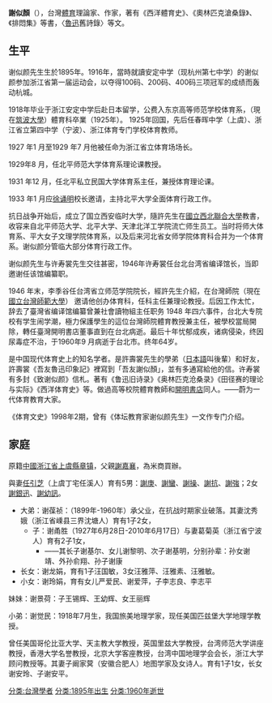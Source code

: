 '''謝似顏'''（{{bd|1895年||1960年|9月9日}}），台灣[[體育|體育]]理論家、作家，著有《西洋體育史》、《奧林匹克滄桑錄》、《排悶集》等書，〈[[魯迅|魯迅]]舊詩錄〉等文。

==生平==
谢似颜先生生於1895年。1916年，當時就讀安定中学（现杭州第七中学）的谢似颜参加浙江省第一届运动会，以夺得100码、200码、400码三项冠军的成绩而轰动杭城。

1918年毕业于浙江安定中学后赴日本留学，公费入东京高等师范学校体育系，（現在[[筑波大學|筑波大學]]）體育科卒業（1925年）。
1925年回国，先后任春晖中学（上虞）、浙江省立第四中学（宁波）、浙江体育专门学校体育教师。

1927 年1 月至1929 年7 月他被任命为浙江省立体育场场长。

1929年8 月，任北平师范大学体育系理论课教授。

1931 年12 月，任北平私立民国大学体育系主任，兼授体育理论课。

1933 年1 月应[[徐诵明|徐诵明]]校长邀请，主持北平大学全面体育行政工作。

抗日战争开始后，成立了国立西安临时大学，隨許先生在[[國立西北聯合大學|國立西北聯合大學]]教書，收容来自北平师范大学、北平大学、天津北洋工学院流亡师生员工。当时将师大体育系、平大女子文理学院体育系，以及后来河北省女师学院体育科合并为一个体育系。谢似颜分管临大部分体育行政工作。

谢似颜先生与许寿裳先生交往甚密，1946年许寿裳任台北台湾省编译馆长，当即邀谢任该馆编纂职。

1946 年末，李季谷任台湾省立师范学院院长，經許先生介紹，在台灣師院（現在[[國立台灣師範大學|國立台灣師範大學]]） 邀请他创办体育科，任科主任兼理论教授。后因工作太忙，辞去了臺灣省编译馆编纂曾兼社會讀物組主任职务
1948 年四六事件，台北大专院校有学生闹学潮，極力保護學生的這位台灣師院體育教授兼主任，被學校當局開除，轉任臺灣開明書店董事直到在台北病逝。最后十年忧郁成疾，诸病侵染，终因尿毒症不治，于1960年9 月病逝于台北市。终年64岁。

是中国现代体育史上的知名学者。是許壽裳先生的學弟（[[日本語|日本語]]叫後輩）和好友，許壽裳《吾友魯迅印象記》裡寫到「吾友謝似顏」，並有多通寫給他的信。许寿裳有多封《致谢似颜》信札。著有《鲁迅旧诗录》《奥林匹克沧桑录》《田径赛的理论与实际》《西洋体育史》等。做過高等校院體育教師和[[開明書店|開明書店]]同人。——蔚为一代体育教育大家。

《体育文史》1998年2期，曾有《体坛教育家谢似颜先生》一文作专门介绍。
==家庭==
原籍[[中國|中國]][[浙江省|浙江省]][[上虞縣章镇|上虞縣章镇]]，父親[[謝嘉襄|謝嘉襄]]，為米商買辦。

與妻[[任引芝|任引芝]]（上虞丁宅任溪人）育有5男：[[謝庚|謝庚]]、[[謝蠻|謝蠻]]、[[謝操|謝操]]、[[謝抗|謝抗]]、[[謝強|謝強]]；2女[[謝銀迅|謝銀迅]]、[[謝幼訊|謝幼訊]]。

*大弟：谢葆祯：（1899年-1960年）承父业，在抗战时期家业破落。其妻沈秀娥（浙江省嵊县三界沈塘人）育有1子2女，
**子：谢甬胜（1927年6月28日-2010年6月17日）与妻葛菊英（浙江省宁波人）育有2子1女，
***——其长子谢基尔、女儿谢黎明、次子谢基明，分别孙辈：孙女谢靖、外孙俞翔、孙子谢康
*长女：谢龙娟，育有1子汪国敏，3女汪雅萍、汪雅素、汪雅敏。
*小女：谢玲娟，育有女儿严爱民、谢爱萍，子李志良、李志平

妹妹：谢景荷：子王锡辉、王幼辉、女王丽辉

小弟：谢觉民：1918年7月生，我国旅美地理学家，现任美国匹兹堡大学地理学教授。

曾任美国哥伦比亚大学、天主教大学教授，英国里兹大学教授，台湾师范大学讲座教授，香港大学名誉教授，北京大学客座教授，台湾中国地理学会会长，浙江大学顾问教授等。其妻子阚家蓂（安徽合肥人）地图学家及女诗人。育有1子1女，长女谢安玲、子谢安平。

[[分类:台灣學者|分类:台灣學者]]
[[分类:1895年出生|分类:1895年出生]]
[[分类:1960年逝世|分类:1960年逝世]]